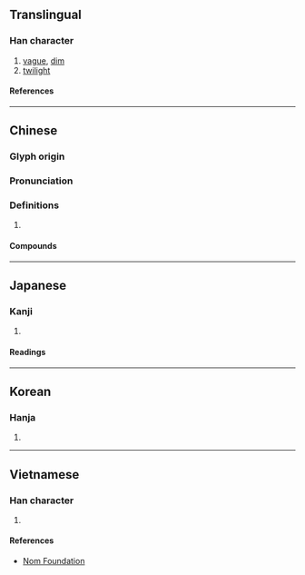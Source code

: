 {{also|昽}}
{{character info/new}}
==Translingual==

===Han character===
{{Han char|rn=72|rad=日|as=16|sn=20|four=61011|canj=AYBP|ids=⿰日龍}}

# [[vague]], [[dim]]
# [[twilight]]

====References====
{{Han ref|kx=0501.350|dkj=14255|dj=0872.080|hdz=21541.200|uh=66E8}}

----

==Chinese==
{{zh-forms|s=昽}}

===Glyph origin===
{{Han etym}}

===Pronunciation===
{{zh-pron
|m=lóng
|c=lung4
|mc=y
|oc=y
|ma=
|cat=a,n
}}

===Definitions===
{{zh-hanzi}}

# {{rfdef|lang=zh}}

====Compounds====
{{zh-der|曈曨|曚曨|曨曨}}

----

==Japanese==

===Kanji===
{{ja-kanji|grade=|rs=日16}}

# {{defn|lang=ja|sort=日16}}

====Readings====
{{ja-readings
|on=ろう, る
|kun=おぼろ
}}

----

==Korean==

===Hanja===
{{ko-hanja|hangeul=[[롱]]>[[농]]|eumhun=|rv=rong>nong|mr=rong>nong|y=long>nong}}

# {{defn|lang=ko|sort=日16}}

----

==Vietnamese==

===Han character===
{{vi-readings|rs=日16|reading=lung}}

# {{defn|lang=vi|sort=日16}}

====References====
* [http://nomfoundation.org/common/nom_details.php?codepoint=66e8 Nom Foundation]